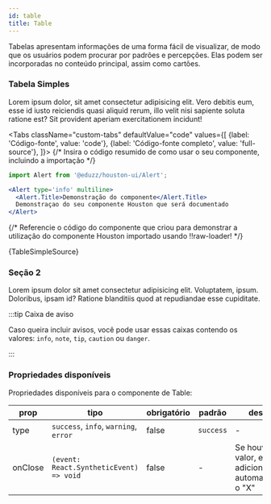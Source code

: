 ```yaml
---
id: table
title: Table
---
```



Tabelas apresentam informações de uma forma fácil de visualizar, de modo que os usuários podem procurar por padrões e percepções. Elas podem ser incorporadas no conteúdo principal, assim como cartões.

<!-- 
  *** Seções destinadas a apresentar o componente com exemplos, variações, demonstração de como funciona algumas propriedades, etc.
  *** Crie quantas seções forem necessárias para documentar o componente
-->
### Tabela Simples

Lorem ipsum dolor, sit amet consectetur adipisicing elit. Vero debitis eum, esse id iusto reiciendis quasi aliquid rerum, illo velit nisi sapiente soluta ratione est? Sit provident aperiam exercitationem incidunt!

<!-- Renderize o componente para demonstrar seu funcionamento -->
<div className='component-preview'>
  <TableSimple />
</div>

<!-- 
  *** Bloco de código com o exemplo do componente renderizado acima 
  *** Mantenha as configurações do componente Tabs como está
  *** Altere apenas os conteúdos dos códigos-fonte
-->
<Tabs
  className="custom-tabs"
  defaultValue="code"
  values={[
    {label: 'Código-fonte', value: 'code'},
    {label: 'Código-fonte completo', value: 'full-source'},
  ]}>
<TabItem value="code">
{/* Insira o código resumido de como usar o seu componente, incluindo a importação */}

```jsx
import Alert from '@eduzz/houston-ui/Alert';

<Alert type='info' multiline>
  <Alert.Title>Demonstração do componente</Alert.Title>
  Demonstraçao do seu componente Houston que será documentado
</Alert>
```

</TabItem>
<TabItem value="full-source">
  {/* Referencie o código do componente que criou para demonstrar a utilização do componente Houston importado usando !!raw-loader! */}

  <CodeBlock className="language-tsx">{TableSimpleSource}</CodeBlock>
</TabItem>
</Tabs>

### Seção 2

Lorem ipsum dolor sit amet consectetur adipisicing elit. Voluptatem, ipsum. Doloribus, ipsam id? Ratione blanditiis quod at repudiandae esse cupiditate.

:::tip Caixa de aviso

Caso queira incluir avisos, você pode usar essas caixas contendo os valores: `info`, `note`, `tip`, `caution` ou `danger`.

:::

<!-- Adicione na tabela as propriedades disponíveis no componente Houston que está sendo documentado -->
### Propriedades disponíveis

Propriedades disponíveis para o componente de Table:

| prop | tipo | obrigatório | padrão | descrição |
| ---- | ---- | -------- | ------- | ----------- |
| type | `success`, `info`, `warning`, `error` | false | `success` | - |
| onClose | `(event: React.SyntheticEvent) => void` | false | - | Se houver um valor, ele adiciona automaticamente o "X" |
